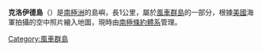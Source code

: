 {{Coord|66|25|S|110|33|E|display=title}}

'''克洛伊德島'''（{{lang-en|Cloyd Island}}）是[[南極洲|南極洲]]的島嶼，長1公里，屬於[[風車群島|風車群島]]的一部分，根據[[美國|美國]]海軍拍攝的空中照片繪入地圖，現時由[[南極條約體系|南極條約體系]]管理。

{{DEFAULTSORT:Cloyd Island}}
[[Category:風車群島|Category:風車群島]]


{{WilkesLand-geo-stub}}